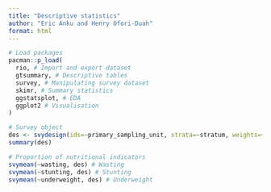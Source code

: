 ```yaml
---
title: "Descriptive statistics"
author: "Eric Anku and Henry Ofori-Duah"
format: html
---
```


```r
# Load packages
pacman::p_load(
  rio, # Import and export dataset
  gtsummary, # Descriptive tables
  survey, # Manipulating survey dataset
  skimr, # Summary statistics
  ggstatsplot, # EDA
  ggplot2 # Visualisation
)
```


```r
# Survey object
des <- svydesign(ids=~primary_sampling_unit, strata=~stratum, weights=~child_under_five_sample_weight, data = df_clean, nest=T)
summary(des)
```
```r
# Proportion of nutritional indicators
svymean(~wasting, des) # Wasting
svymean(~stunting, des) # Stunting
svymean(~underweight, des) # Underweight
```

